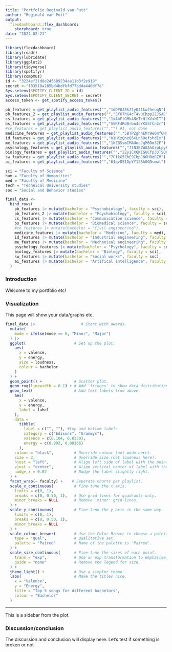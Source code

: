 ```yaml
---
title: "Portfolio Reginald van Putt"
author: "Reginald van Putt"
output: 
  flexdashboard::flex_dashboard:
    storyboard: true
date: "2024-02-21"
---
```

```r
library(flexdashboard)
library(readr)
library(lubridate)
library(ggplot2)
library(tidyverse)
library(spotifyr)
library(compmus)
id <- "3224ef21d8e245689234aa11d3f2e919"
secret <-"f83518a285bd4bdfbfd77bdda440df7e"
Sys.setenv(SPOTIFY_CLIENT_ID = id)
Sys.setenv(SPOTIFY_CLIENT_SECRET = secret)
access_token <- get_spotify_access_token()
```

```r
pb_features = get_playlist_audio_features("","1dDP0J8kZlyQJ1kw2heuqN") #1
pb_features_2 = get_playlist_audio_features("","5f67hG4cT4vuCbpp2ZJSAC") #2
cs_features = get_playlist_audio_features("","1xAbFlGMk4NeTcHlXVxNIT") #1
bs_features = get_playlist_audio_features("","55RF4Rd8rbn4cYKS5fCn2r") #1
#ce_features = get_playlist_audio_features("","") #1, not done
medicine_features = get_playlist_audio_features("","5BTPZghhEMr9e6mfGHmv0A") #1
id_features = get_playlist_audio_features("","01HKzQnzQ5XLn5OefshdIx") #1
me_features = get_playlist_audio_features("","1kZBSsmIMAUocJgM6Dm32F") #1
psychology_features = get_playlist_audio_features("","7lN3BZW8AhOzpLpyPY5FqA") #1
biology_features = get_playlist_audio_features("","2ZyiCXQK1GUCfp33TSOQO6") #1
sw_features = get_playlist_audio_features("","7FfkG5ZbE9IhpJNOHBqRZM") #1
ai_features = get_playlist_audio_features("","61qvD51DpYY12Sh0GDsmwl") #1

```

```r
sci = "Faculty of Science"
hum = "Faculty of Humanities"
med = "Faculty of Medicine"
tech = "Technical University studies"
soc = "Social and Behavior studies"

final_data <-
  bind_rows(
    pb_features |> mutate(bachelor = "Psychobiology", faculty = sci),
    pb_features_2 |> mutate(bachelor = "Psychobiology", faculty = sci),
    cs_features |> mutate(bachelor = "Communication science", faculty = soc),
    bs_features |> mutate(bachelor = "Biomedical science", faculty = sci),
    #ce_features |> mutate(bachelor = "Civil engineering"),
    medicine_features |> mutate(bachelor = "Medicine", faculty = med),
    id_features |> mutate(bachelor = "Industrial engineering", faculty = tech),
    me_features |> mutate(bachelor = "Mechanical engineering", faculty = tech),
    psychology_features |> mutate(bachelor = "Psychology", faculty = soc),
    biology_features |> mutate(bachelor = "Biology", faculty = sci),
    sw_features |> mutate(bachelor = "Social works", faculty = soc),
    ai_features |> mutate(bachelor = "Artifical intelligence", faculty = sci)
  )
```


### Introduction
Welcome to my portfolio etc!

### Visualization

This page will show your data/graphs etc.
```r
final_data |>                    # Start with awards.
  mutate(
    mode = ifelse(mode == 0, "Minor", "Major")
  ) |>
  ggplot(                     # Set up the plot.
    aes(
      x = valence,
      y = energy,
      size = loudness,
      colour = bachelor
    )
  ) +
  geom_point() +              # Scatter plot.
  geom_rug(linewidth = 0.1) + # Add 'fringes' to show data distribution.
  geom_text(                  # Add text labels from above.
    aes(
      x = valence,
      y = energy,
      label = label
    ),
    data = 
      tibble(
        label = c("", ""), #top and bottom labels
        category = c("Edisons", "Grammys"),
        valence = c(0.104, 0.0339),
        energy = c(0.992, 0.00166)
      ),
    colour = "black",         # Override colour (not mode here).
    size = 3,                 # Override size (not loudness here).
    hjust = "left",           # Align left side of label with the point.
    vjust = "center",         # Align vertical center of label with the point.
    nudge_x = 0.02            # Nudge the label slightly right.
  ) +
  facet_wrap(~ faculty) +    # Separate charts per playlist.
  scale_x_continuous(         # Fine-tune the x axis.
    limits = c(0, 1),
    breaks = c(0, 0.50, 1),   # Use grid-lines for quadrants only.
    minor_breaks = NULL       # Remove 'minor' grid-lines.
  ) +
  scale_y_continuous(         # Fine-tune the y axis in the same way.
    limits = c(0, 1),
    breaks = c(0, 0.50, 1),
    minor_breaks = NULL
  ) +
  scale_colour_brewer(        # Use the Color Brewer to choose a palette.
    type = "qual",            # Qualitative set.
    palette = "Paired"        # Name of the palette is 'Paired'.
  ) +
  scale_size_continuous(      # Fine-tune the sizes of each point.
    trans = "exp",            # Use an exp transformation to emphasise loud.
    guide = "none"            # Remove the legend for size.
  ) +
  theme_light() +             # Use a simpler theme.
  labs(                       # Make the titles nice.
    x = "Valence",
    y = "Energy",
    title = "Top 5 songs for different bachelors",
    colour = "Bachelor"
  )
```

***
This is a sidebar from the plot.

### Discussion/conclusion

The discussion and conclusion will display here. 
Let's test if something is broken or not





